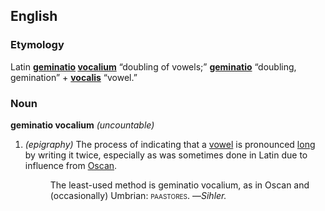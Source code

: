 ==English==
===Etymology===
Latin '''[[geminatio]] [[vocalis|vocalium]]''' “doubling of vowels;” '''[[geminatio]]''' “doubling, gemination” + '''[[vocalis]]''' “vowel.”

===Noun===
'''geminatio vocalium''' ''(uncountable)''
# ''(epigraphy)'' The process of indicating that a [[vowel]] is pronounced [[long]] by writing it twice, especially as was sometimes done in Latin due to influence from [[Oscan]].
#:The least-used method is geminatio vocalium, as in Oscan and (occasionally) Umbrian: <span style="font-variant:small-caps">paastores</span>. —''Sihler.''